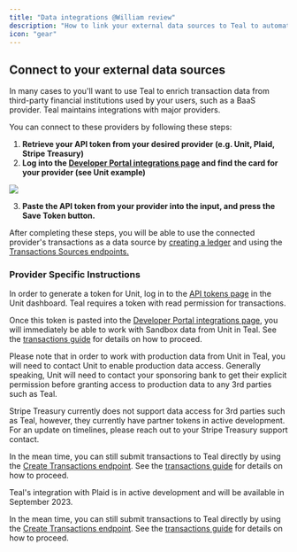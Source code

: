 ```yaml
---
title: "Data integrations @William review"
description: "How to link your external data sources to Teal to automate transaction input."
icon: "gear"
---
```


## Connect to your external data sources

In many cases to you'll want to use Teal to enrich transaction data from third-party financial institutions used by your users, such as a BaaS provider. Teal maintains integrations with major providers.

You can connect to these providers by following these steps:

1. **Retrieve your API token from your desired provider (e.g. Unit, Plaid, Stripe Treasury)**
2. **Log into the [Developer Portal integrations page](https://developer.teal.dev/integrations) and find the card for your provider (see Unit example)**

<Frame>
  <img src="/images/save_unit_token.png" />
</Frame>

3. **Paste the API token from your provider into the input, and press the Save Token button.**

After completing these steps, you will be able to use the connected provider's transactions as a data source by [creating a ledger](/transactions/create_ledger) and using the [Transactions Sources endpoints.](/api-reference/transaction_sources)

### Provider Specific Instructions

<AccordionGroup>
  <Accordion title="Unit">
In order to generate a token for Unit, log in to the
<a href="https://app.s.unit.sh/api-tokens">API tokens page</a> in the Unit dashboard.
Teal requires a token with read permission for transactions.

Once this token is pasted into the [Developer Portal integrations page](https://developer.teal.dev/integrations), you will immediately be able to work with Sandbox data from Unit in Teal. See the [transactions guide](/transactions/overview) for details on how to proceed.

Please note that in order to work with production data from Unit in Teal, you will need to contact Unit to enable production data access. Generally speaking, Unit will need to contact your sponsoring bank to get their explicit permission before granting access to production data to any 3rd parties such as Teal.

  </Accordion>

<Accordion title="Stripe Treasury">
Stripe Treasury currently does not support data access for 3rd parties such as Teal, however, they currently have partner tokens in active development. For an update on timelines, please reach out to your Stripe Treasury support contact.

In the mean time, you can still submit transactions to Teal directly by using the [Create Transactions endpoint](/api-reference/transactions/create_transactions). See the [transactions guide](/transactions/overview) for details on how to proceed.
</Accordion>

  <Accordion title="Plaid">
  Teal's integration with Plaid is in active development and will be available in September 2023. 

  In the mean time, you can still submit transactions to Teal directly by using the [Create Transactions endpoint](/api-reference/transactions/create_transactions). See the [transactions guide](/transactions/overview) for details on how to proceed.
  </Accordion>
</AccordionGroup>


